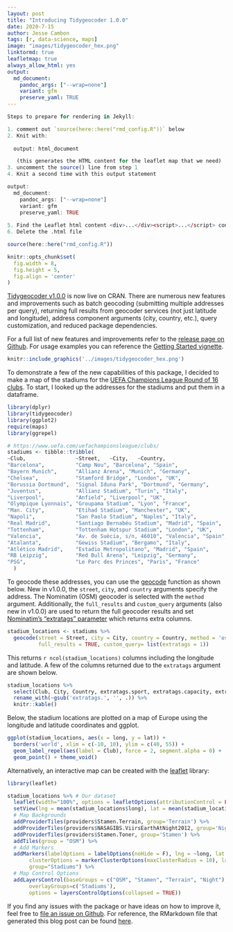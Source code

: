 ```yaml
---
layout: post
title: "Introducing Tidygeocoder 1.0.0"
date: 2020-7-15
author: Jesse Cambon
tags: [r, data-science, maps]
image: "images/tidygeocoder_hex.png"
linktormd: true
leafletmap: true
always_allow_html: yes
output: 
  md_document:
    pandoc_args: ["--wrap=none"]
    variant: gfm
    preserve_yaml: TRUE 
---
```


```r
Steps to prepare for rendering in Jekyll:

1. comment out `source(here::here("rmd_config.R"))` below
2. Knit with:
  
  output: html_document

   (this generates the HTML content for the leaflet map that we need)
3. uncomment the source() line from step 1
4. Knit a second time with this output statement

output: 
  md_document:
    pandoc_args: ["--wrap=none"]
    variant: gfm
    preserve_yaml: TRUE 
    
5. Find the Leaflet html content <div>...</div><script>...</script> content and paste it into the .md file.
6. Delete the .html file
```

```r
source(here::here("rmd_config.R"))

knitr::opts_chunk$set(
  fig.width = 8,
  fig.height = 5,
  fig.align = 'center'
)
``` 

[Tidygeocoder v1.0.0](https://jessecambon.github.io/tidygeocoder/index.html) is now live on CRAN. There are numerous new features and improvements such as batch geocoding (submitting multiple addresses per query), returning full results from geocoder services (not just latitude and longitude), address component arguments (city, country, etc.), query customization, and reduced package dependencies.

For a full list of new features and improvements refer to the [release page on Github](https://github.com/jessecambon/tidygeocoder/releases/tag/v1.0.0). For usage examples you can reference the [Getting Started vignette](https://jessecambon.github.io/tidygeocoder/articles/tidygeocoder.html).

```r
knitr::include_graphics('../images/tidygeocoder_hex.png')
```

To demonstrate a few of the new capabilities of this package, I decided to make a map of the stadiums for the [UEFA Champions League Round of 16 clubs](https://www.uefa.com/uefachampionsleague/draws/2020/2001141/). To start, I looked up the addresses for the stadiums and put them in a dataframe.

```r
library(dplyr)
library(tidygeocoder)
library(ggplot2)
require(maps)
library(ggrepel)

# https://www.uefa.com/uefachampionsleague/clubs/
stadiums <- tibble::tribble(
~Club,                ~Street,   ~City,   ~Country,
"Barcelona",          "Camp Nou", "Barcelona", "Spain",
"Bayern Munich",      "Allianz Arena", "Munich", "Germany",
"Chelsea",            "Stamford Bridge", "London", "UK",
"Borussia Dortmund",  "Signal Iduna Park", "Dortmund", "Germany",
"Juventus",           "Allianz Stadium", "Turin", "Italy",
"Liverpool",          "Anfield", "Liverpool", "UK",
"Olympique Lyonnais", "Groupama Stadium", "Lyon", "France",
"Man. City",          "Etihad Stadium", "Manchester", "UK",
"Napoli",             "San Paolo Stadium", "Naples", "Italy",
"Real Madrid",        "Santiago Bernabéu Stadium", "Madrid", "Spain",
"Tottenham",          "Tottenham Hotspur Stadium", "London", "UK",
"Valencia",           "Av. de Suècia, s/n, 46010", "Valencia", "Spain",
"Atalanta",           "Gewiss Stadium", "Bergamo", "Italy",
"Atlético Madrid",    "Estadio Metropolitano", "Madrid", "Spain",
"RB Leipzig",         "Red Bull Arena", "Leipzig", "Germany",
"PSG",                "Le Parc des Princes", "Paris", "France"
  )
```

To geocode these addresses, you can use the [geocode](https://jessecambon.github.io/tidygeocoder/reference/geocode.html) function as shown below. New in v1.0.0, the `street`, `city`, and `country` arguments specify the address. The Nominatim (OSM) geocoder is selected with the `method` argument. Additionally, the `full_results` and `custom_query` arguments (also new in v1.0.0) are used to return the full geocoder results and set [Nominatim's "extratags" parameter](https://nominatim.org/release-docs/develop/api/Search/#parameters) which returns extra columns. 

```r
stadium_locations <- stadiums %>%
  geocode(street = Street, city = City, country = Country, method = 'osm', 
          full_results = TRUE, custom_query= list(extratags = 1))
```

This returns `r ncol(stadium_locations)` columns including the longitude and latitude. A few of the columns returned due to the `extratags` argument are shown below.

```r
stadium_locations %>%
  select(Club, City, Country, extratags.sport, extratags.capacity, extratags.operator, extratags.wikipedia) %>%
  rename_with(~gsub('extratags.', '', .)) %>%
  knitr::kable()
```

Below, the stadium locations are plotted on a map of Europe using the longitude and latitude coordinates and ggplot.

```r
ggplot(stadium_locations, aes(x = long, y = lat)) +
  borders('world', xlim = c(-10, 10), ylim = c(40, 55)) +
  geom_label_repel(aes(label = Club), force = 2, segment.alpha = 0) + 
  geom_point() + theme_void() 
```

Alternatively, an interactive map can be created with the [leaflet](https://rstudio.github.io/leaflet/) library:

```r
library(leaflet)

stadium_locations %>% # Our dataset
  leaflet(width="100%", options = leafletOptions(attributionControl = FALSE)) %>%
  setView(lng = mean(stadium_locations$long), lat = mean(stadium_locations$lat), zoom = 5) %>%
  # Map Backgrounds
  addProviderTiles(providers$Stamen.Terrain, group='Terrain') %>%
  addProviderTiles(providers$NASAGIBS.ViirsEarthAtNight2012, group='Night') %>%
  addProviderTiles(providers$Stamen.Toner, group='Stamen') %>%
  addTiles(group = "OSM") %>%
  # Add Markers
  addMarkers(labelOptions = labelOptions(noHide = F), lng = ~long, lat = ~lat,
       clusterOptions = markerClusterOptions(maxClusterRadius = 10), label= ~Club,
       group="Stadiums") %>%
  # Map Control Options
  addLayersControl(baseGroups = c("OSM", "Stamen", "Terrain", "Night"),
       overlayGroups=c('Stadiums'),
       options = layersControlOptions(collapsed = TRUE))
```

If you find any issues with the package or have ideas on how to improve it, feel free to [file an issue on Github](https://github.com/jessecambon/tidygeocoder/issues). For reference, the RMarkdown file that generated this blog post can be found [here](https://github.com/jessecambon/jessecambon.github.io/tree/master/_posts/2020-07-15-tidygeocoder-1-0-0.Rmd).
